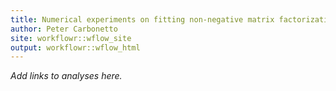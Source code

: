 ```yaml
---
title: Numerical experiments on fitting non-negative matrix factorizations and topic models
author: Peter Carbonetto
site: workflowr::wflow_site
output: workflowr::wflow_html
---
```


*Add links to analyses here.*
